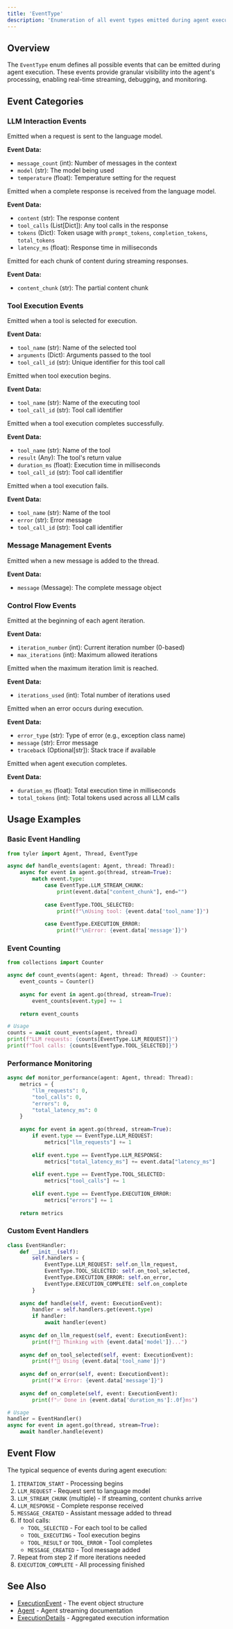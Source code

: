 ```yaml
---
title: 'EventType'
description: 'Enumeration of all event types emitted during agent execution'
---
```


## Overview

The `EventType` enum defines all possible events that can be emitted during agent execution. These events provide granular visibility into the agent's processing, enabling real-time streaming, debugging, and monitoring.

## Event Categories

### LLM Interaction Events

<ParamField path="LLM_REQUEST" type="str" value="llm_request">
  Emitted when a request is sent to the language model.
  
  **Event Data:**
  - `message_count` (int): Number of messages in the context
  - `model` (str): The model being used
  - `temperature` (float): Temperature setting for the request
</ParamField>

<ParamField path="LLM_RESPONSE" type="str" value="llm_response">
  Emitted when a complete response is received from the language model.
  
  **Event Data:**
  - `content` (str): The response content
  - `tool_calls` (List[Dict]): Any tool calls in the response
  - `tokens` (Dict): Token usage with `prompt_tokens`, `completion_tokens`, `total_tokens`
  - `latency_ms` (float): Response time in milliseconds
</ParamField>

<ParamField path="LLM_STREAM_CHUNK" type="str" value="llm_stream_chunk">
  Emitted for each chunk of content during streaming responses.
  
  **Event Data:**
  - `content_chunk` (str): The partial content chunk
</ParamField>

### Tool Execution Events

<ParamField path="TOOL_SELECTED" type="str" value="tool_selected">
  Emitted when a tool is selected for execution.
  
  **Event Data:**
  - `tool_name` (str): Name of the selected tool
  - `arguments` (Dict): Arguments passed to the tool
  - `tool_call_id` (str): Unique identifier for this tool call
</ParamField>

<ParamField path="TOOL_EXECUTING" type="str" value="tool_executing">
  Emitted when tool execution begins.
  
  **Event Data:**
  - `tool_name` (str): Name of the executing tool
  - `tool_call_id` (str): Tool call identifier
</ParamField>

<ParamField path="TOOL_RESULT" type="str" value="tool_result">
  Emitted when a tool execution completes successfully.
  
  **Event Data:**
  - `tool_name` (str): Name of the tool
  - `result` (Any): The tool's return value
  - `duration_ms` (float): Execution time in milliseconds
  - `tool_call_id` (str): Tool call identifier
</ParamField>

<ParamField path="TOOL_ERROR" type="str" value="tool_error">
  Emitted when a tool execution fails.
  
  **Event Data:**
  - `tool_name` (str): Name of the tool
  - `error` (str): Error message
  - `tool_call_id` (str): Tool call identifier
</ParamField>

### Message Management Events

<ParamField path="MESSAGE_CREATED" type="str" value="message_created">
  Emitted when a new message is added to the thread.
  
  **Event Data:**
  - `message` (Message): The complete message object
</ParamField>

### Control Flow Events

<ParamField path="ITERATION_START" type="str" value="iteration_start">
  Emitted at the beginning of each agent iteration.
  
  **Event Data:**
  - `iteration_number` (int): Current iteration number (0-based)
  - `max_iterations` (int): Maximum allowed iterations
</ParamField>

<ParamField path="ITERATION_LIMIT" type="str" value="iteration_limit">
  Emitted when the maximum iteration limit is reached.
  
  **Event Data:**
  - `iterations_used` (int): Total number of iterations used
</ParamField>

<ParamField path="EXECUTION_ERROR" type="str" value="execution_error">
  Emitted when an error occurs during execution.
  
  **Event Data:**
  - `error_type` (str): Type of error (e.g., exception class name)
  - `message` (str): Error message
  - `traceback` (Optional[str]): Stack trace if available
</ParamField>

<ParamField path="EXECUTION_COMPLETE" type="str" value="execution_complete">
  Emitted when agent execution completes.
  
  **Event Data:**
  - `duration_ms` (float): Total execution time in milliseconds
  - `total_tokens` (int): Total tokens used across all LLM calls
</ParamField>

## Usage Examples

### Basic Event Handling

```python
from tyler import Agent, Thread, EventType

async def handle_events(agent: Agent, thread: Thread):
    async for event in agent.go(thread, stream=True):
        match event.type:
            case EventType.LLM_STREAM_CHUNK:
                print(event.data["content_chunk"], end="")
            
            case EventType.TOOL_SELECTED:
                print(f"\nUsing tool: {event.data['tool_name']}")
            
            case EventType.EXECUTION_ERROR:
                print(f"\nError: {event.data['message']}")
```

### Event Counting

```python
from collections import Counter

async def count_events(agent: Agent, thread: Thread) -> Counter:
    event_counts = Counter()
    
    async for event in agent.go(thread, stream=True):
        event_counts[event.type] += 1
    
    return event_counts

# Usage
counts = await count_events(agent, thread)
print(f"LLM requests: {counts[EventType.LLM_REQUEST]}")
print(f"Tool calls: {counts[EventType.TOOL_SELECTED]}")
```

### Performance Monitoring

```python
async def monitor_performance(agent: Agent, thread: Thread):
    metrics = {
        "llm_requests": 0,
        "tool_calls": 0,
        "errors": 0,
        "total_latency_ms": 0
    }
    
    async for event in agent.go(thread, stream=True):
        if event.type == EventType.LLM_REQUEST:
            metrics["llm_requests"] += 1
        
        elif event.type == EventType.LLM_RESPONSE:
            metrics["total_latency_ms"] += event.data["latency_ms"]
        
        elif event.type == EventType.TOOL_SELECTED:
            metrics["tool_calls"] += 1
        
        elif event.type == EventType.EXECUTION_ERROR:
            metrics["errors"] += 1
    
    return metrics
```

### Custom Event Handlers

```python
class EventHandler:
    def __init__(self):
        self.handlers = {
            EventType.LLM_REQUEST: self.on_llm_request,
            EventType.TOOL_SELECTED: self.on_tool_selected,
            EventType.EXECUTION_ERROR: self.on_error,
            EventType.EXECUTION_COMPLETE: self.on_complete
        }
    
    async def handle(self, event: ExecutionEvent):
        handler = self.handlers.get(event.type)
        if handler:
            await handler(event)
    
    async def on_llm_request(self, event: ExecutionEvent):
        print(f"🤖 Thinking with {event.data['model']}...")
    
    async def on_tool_selected(self, event: ExecutionEvent):
        print(f"🔧 Using {event.data['tool_name']}")
    
    async def on_error(self, event: ExecutionEvent):
        print(f"❌ Error: {event.data['message']}")
    
    async def on_complete(self, event: ExecutionEvent):
        print(f"✅ Done in {event.data['duration_ms']:.0f}ms")

# Usage
handler = EventHandler()
async for event in agent.go(thread, stream=True):
    await handler.handle(event)
```

## Event Flow

The typical sequence of events during agent execution:

1. `ITERATION_START` - Processing begins
2. `LLM_REQUEST` - Request sent to language model
3. `LLM_STREAM_CHUNK` (multiple) - If streaming, content chunks arrive
4. `LLM_RESPONSE` - Complete response received
5. `MESSAGE_CREATED` - Assistant message added to thread
6. If tool calls:
   - `TOOL_SELECTED` - For each tool to be called
   - `TOOL_EXECUTING` - Tool execution begins
   - `TOOL_RESULT` or `TOOL_ERROR` - Tool completes
   - `MESSAGE_CREATED` - Tool message added
7. Repeat from step 2 if more iterations needed
8. `EXECUTION_COMPLETE` - All processing finished

## See Also

- [ExecutionEvent](/api-reference/tyler-executionevent) - The event object structure
- [Agent](/api-reference/tyler-agent) - Agent streaming documentation
- [ExecutionDetails](/api-reference/tyler-executiondetails) - Aggregated execution information
